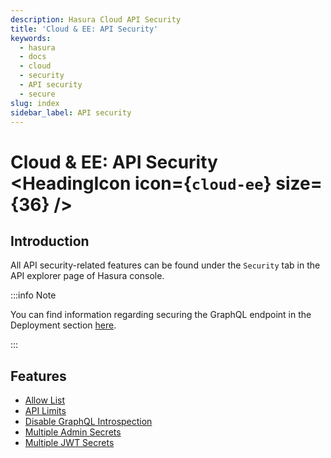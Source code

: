 ```yaml
---
description: Hasura Cloud API Security
title: 'Cloud & EE: API Security'
keywords:
  - hasura
  - docs
  - cloud
  - security
  - API security
  - secure
slug: index
sidebar_label: API security
---
```



# Cloud & EE: API Security <HeadingIcon icon={`cloud-ee`} size={36} />

## Introduction

All API security-related features can be found under the `Security` tab in the API explorer page of Hasura console.

:::info Note

You can find information regarding securing the GraphQL endpoint in the Deployment section
[here](/deployment/securing-graphql-endpoint.mdx).

:::

<Thumbnail src='/img/graphql/cloud/security/security.png' alt='Security' />

## Features

- [Allow List](/security/allow-list.mdx)
- [API Limits](/security/api-limits.mdx)
- [Disable GraphQL Introspection](/security/disable-graphql-introspection.mdx)
- [Multiple Admin Secrets](/security/multiple-admin-secrets.mdx)
- [Multiple JWT Secrets](/security/multiple-jwt-secrets.mdx)

